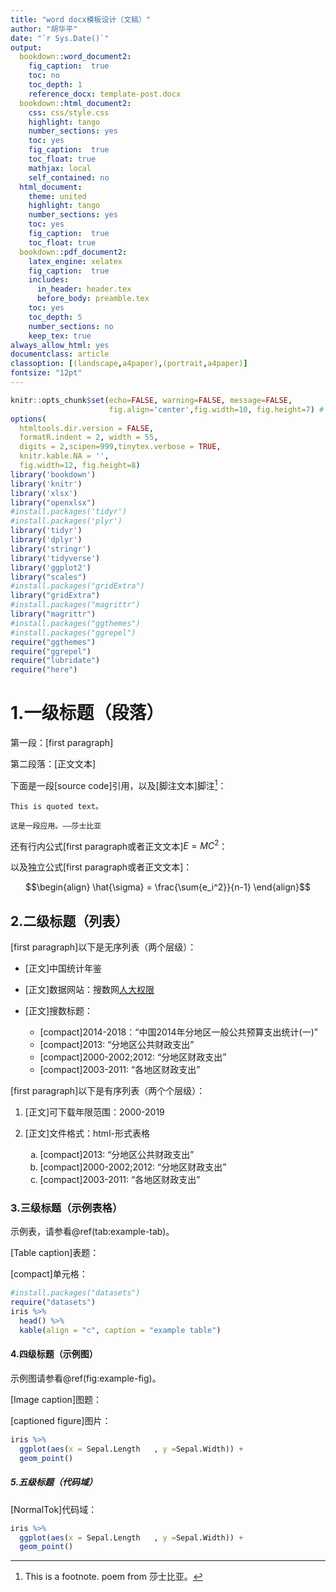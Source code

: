 ```yaml
---
title: "word docx模板设计（文稿）"
author: "胡华平"
date: "`r Sys.Date()`"
output:
  bookdown::word_document2: 
    fig_caption:  true
    toc: no
    toc_depth: 1
    reference_docx: template-post.docx
  bookdown::html_document2:
    css: css/style.css
    highlight: tango
    number_sections: yes
    toc: yes
    fig_caption:  true
    toc_float: true
    mathjax: local
    self_contained: no
  html_document:
    theme: united
    highlight: tango
    number_sections: yes
    toc: yes
    fig_caption:  true
    toc_float: true
  bookdown::pdf_document2:
    latex_engine: xelatex
    fig_caption:  true
    includes:
      in_header: header.tex
      before_body: preamble.tex
    toc: yes
    toc_depth: 5
    number_sections: no
    keep_tex: true
always_allow_html: yes
documentclass: article
classoption: [(landscape,a4paper),(portrait,a4paper)]
fontsize: "12pt"
---
```


```r
knitr::opts_chunk$set(echo=FALSE, warning=FALSE, message=FALSE,
                      fig.align='center',fig.width=10, fig.height=7) # Places figures on their own pages
options(
  htmltools.dir.version = FALSE, 
  formatR.indent = 2, width = 55, 
  digits = 2,scipen=999,tinytex.verbose = TRUE,
  knitr.kable.NA = '',
  fig.width=12, fig.height=8)
library('bookdown')
library('knitr')
library('xlsx')
library("openxlsx")
#install.packages('tidyr')
#install.packages('plyr')
library('tidyr')
library('dplyr')
library('stringr')
library('tidyverse')
library('ggplot2')
library("scales")
#install.packages("gridExtra")
library("gridExtra")
#install.packages("magrittr")
library("magrittr")
#install.packages("ggthemes")
#install.packages("ggrepel")
require("ggthemes")
require("ggrepel")
require("lubridate")
require("here")
```

# 1.一级标题（段落）

第一段：[first paragraph]

第二段落：[正文文本]


下面是一段[source code]引用，以及[脚注文本]脚注^[This is a footnote. poem from 莎士比亚。]：

```
This is quoted text。

这是一段应用。——莎士比亚
```

还有行内公式[first paragraph或者正文文本]$E=MC^2$：


以及独立公式[first paragraph或者正文文本]：

$$\begin{align}
\hat{\sigma} = \frac{\sum{e_i^2}}{n-1}
\end{align}$$

## 2.二级标题（列表）


[first paragraph]以下是无序列表（两个层级）：

- [正文]中国统计年鉴

- [正文]数据网站：搜数网[人大权限](https://libproxy.ruc.edu.cn/ermsClient/eresourceInfo.do?rid=136)

- [正文]搜数标题：

    - [compact]2014-2018："中国2014年分地区一般公共预算支出统计(一)"
    - [compact]2013: "分地区公共财政支出"
    - [compact]2000-2002;2012: "分地区财政支出"
    - [compact]2003-2011: "各地区财政支出"

[first paragraph]以下是有序列表（两个个层级）：

    
1. [正文]可下载年限范围：2000-2019

2. [正文]文件格式：html-形式表格

    a. [compact]2013: "分地区公共财政支出"
    b. [compact]2000-2002;2012: "分地区财政支出"
    c. [compact]2003-2011: "各地区财政支出"

### 3.三级标题（示例表格）


示例表，请参看\@ref(tab:example-tab)。

[Table caption]表题：

[compact]单元格：


```r
#install.packages("datasets")
require("datasets")
iris %>%
  head() %>%
  kable(align = "c", caption = "example table")
```


#### 4.四级标题（示例图）

示例图请参看\@ref(fig:example-fig)。

[Image caption]图题：

[captioned figure]图片：

```r
iris %>%
  ggplot(aes(x = Sepal.Length	, y =Sepal.Width)) +
  geom_point() 
```




##### 5.五级标题（代码域）


[NormalTok]代码域：

```r
iris %>%
  ggplot(aes(x = Sepal.Length	, y =Sepal.Width)) +
  geom_point() 
```

